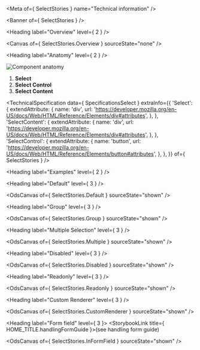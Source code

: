 
<Meta of={ SelectStories } name="Technical information" />

<Banner of={ SelectStories } />

<Heading label="Overview" level={ 2 } />

<Canvas of={ SelectStories.Overview } sourceState="none" />

<Heading label="Anatomy" level={ 2 } />

![Component anatomy](components/select/anatomy-tech.png "Component anatomy")

1. **Select**
2. **Select Control**
3. **Select Content**

<TechnicalSpecification
  data={ SpecificationsSelect }
  extraInfo={{
    'Select': {
      extendAttribute: {
        name: 'div',
        url: 'https://developer.mozilla.org/en-US/docs/Web/HTML/Reference/Elements/div#attributes',
      },
    },
    'SelectContent': {
      extendAttribute: {
        name: 'div',
        url: 'https://developer.mozilla.org/en-US/docs/Web/HTML/Reference/Elements/div#attributes',
      },
    },
    'SelectControl': {
      extendAttribute: {
        name: 'button',
        url: 'https://developer.mozilla.org/en-US/docs/Web/HTML/Reference/Elements/button#attributes',
      },
    },
  }}
  of={ SelectStories } />

<Heading label="Examples" level={ 2 } />

<Heading label="Default" level={ 3 } />

<OdsCanvas of={ SelectStories.Default } sourceState="shown" />

<Heading label="Group" level={ 3 } />

<OdsCanvas of={ SelectStories.Group } sourceState="shown" />

<Heading label="Multiple Selection" level={ 3 } />

<OdsCanvas of={ SelectStories.Multiple } sourceState="shown" />

<Heading label="Disabled" level={ 3 } />

<OdsCanvas of={ SelectStories.Disabled } sourceState="shown" />

<Heading label="Readonly" level={ 3 } />

<OdsCanvas of={ SelectStories.Readonly } sourceState="shown" />

<Heading label="Custom Renderer" level={ 3 } />

<OdsCanvas of={ SelectStories.CustomRenderer } sourceState="shown" />

<Heading label="Form field" level={ 3 }>
  <StorybookLink title={ HOME_TITLE.handlingFormGuide }>(see handling form guide)</StorybookLink>
</Heading>

<OdsCanvas of={ SelectStories.InFormField } sourceState="shown" />
